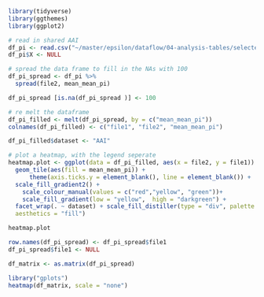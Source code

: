 ```r
library(tidyverse)
library(ggthemes)
library(ggplot2)
```

```r
# read in shared AAI
df_pi <- read.csv("~/master/epsilon/dataflow/04-analysis-tables/selected_genomes_sharedPI.csv")
df_pi$X <- NULL

# spread the data frame to fill in the NAs with 100
df_pi_spread <- df_pi %>%
  spread(file2, mean_mean_pi)

df_pi_spread [is.na(df_pi_spread )] <- 100

# re melt the dataframe
df_pi_filled <- melt(df_pi_spread, by = c("mean_mean_pi"))
colnames(df_pi_filled) <- c("file1", "file2", "mean_mean_pi")
```

```r
df_pi_filled$dataset <- "AAI"

# plot a heatmap, with the legend seperate
heatmap.plot <- ggplot(data = df_pi_filled, aes(x = file2, y = file1)) +
  geom_tile(aes(fill = mean_mean_pi)) +
      theme(axis.ticks.y = element_blank(), line = element_blank()) +
  scale_fill_gradient2() +
    scale_colour_manual(values = c("red","yellow", "green"))+
    scale_fill_gradient(low = "yellow",  high = "darkgreen") +
  facet_wrap(. ~ dataset) + scale_fill_distiller(type = "div", palette = 1, direction = 1,
  aesthetics = "fill") 

heatmap.plot
```

```r

row.names(df_pi_spread) <- df_pi_spread$file1
df_pi_spread$file1 <- NULL

df_matrix <- as.matrix(df_pi_spread)

library("gplots")
heatmap(df_matrix, scale = "none")
```